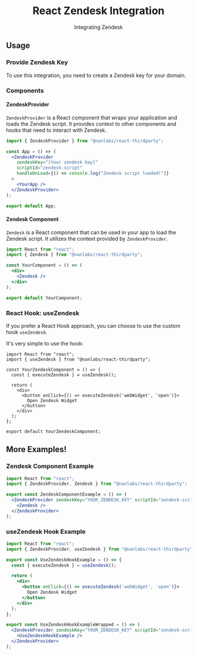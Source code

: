
<Meta title="React Thirdparty/Zendesk" />

<h1 align="center">React Zendesk Integration</h1>
<div align="center">

Integrating Zendesk

</div>

## Usage

### Provide Zendesk Key

To use this integration, you need to create a Zendesk key for your domain.

### Components

#### ZendeskProvider

`ZendeskProvider` is a React component that wraps your application and loads the Zendesk script. It provides context to other components and hooks that need to interact with Zendesk.

```jsx
import { ZendeskProvider } from "@nanlabs/react-thirdparty";

const App = () => (
  <ZendeskProvider
    zendeskKey="[Your zendesk key]"
    scriptId="zendesk-script"
    handleOnLoad={() => console.log("Zendesk script loaded!")}
  >
    <YourApp />
  </ZendeskProvider>
);

export default App;
```

#### Zendesk Component

`Zendesk` is a React component that can be used in your app to load the Zendesk script. It utilizes the context provided by `ZendeskProvider`.

```jsx
import React from "react";
import { Zendesk } from "@nanlabs/react-thirdparty";

const YourComponent = () => (
  <div>
    <Zendesk />
  </div>
);

export default YourComponent;
```

### React Hook: useZendesk

If you prefer a React Hook approach, you can choose to use the custom hook `useZendesk`.

It's very simple to use the hook:

```tsx
import React from "react";
import { useZendesk } from "@nanlabs/react-thirdparty";

const YourZendeskComponent = () => {
  const { executeZendesk } = useZendesk();

  return (
    <div>
      <button onClick={() => executeZendesk('webWidget', 'open')}>
        Open Zendesk Widget
      </button>
    </div>
  );
};

export default YourZendeskComponent;
```

## More Examples!

### Zendesk Component Example

```jsx
import React from "react";
import { ZendeskProvider, Zendesk } from "@nanlabs/react-thirdparty";

export const ZendeskComponentExample = () => (
  <ZendeskProvider zendeskKey="YOUR_ZENDESK_KEY" scriptId="zendesk-script">
    <Zendesk />
  </ZendeskProvider>
);
```

### useZendesk Hook Example

```jsx
import React from "react";
import { ZendeskProvider, useZendesk } from "@nanlabs/react-thirdparty";

export const UseZendeskHookExample = () => {
  const { executeZendesk } = useZendesk();

  return (
    <div>
      <button onClick={() => executeZendesk('webWidget', 'open')}>
        Open Zendesk Widget
      </button>
    </div>
  );
};

export const UseZendeskHookExampleWrapped = () => (
  <ZendeskProvider zendeskKey="YOUR_ZENDESK_KEY" scriptId="zendesk-script">
    <UseZendeskHookExample />
  </ZendeskProvider>
);
```
